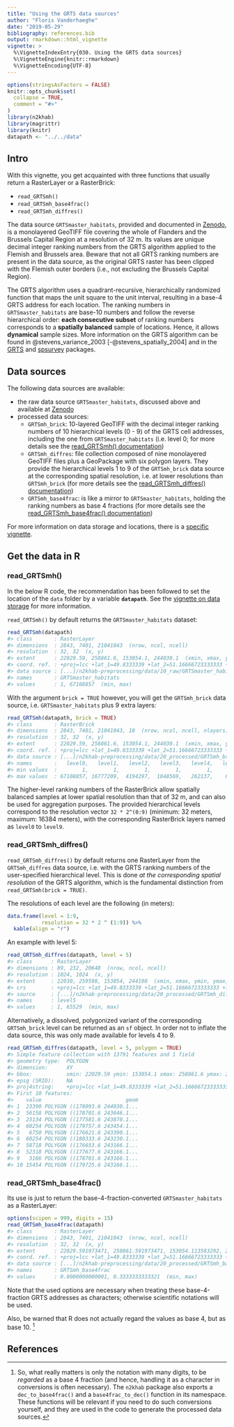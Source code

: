 ```yaml
---
title: "Using the GRTS data sources"
author: "Floris Vanderhaeghe"
date: "2019-05-29"
bibliography: references.bib
output: rmarkdown::html_vignette
vignette: >
  %\VignetteIndexEntry{030. Using the GRTS data sources}
  %\VignetteEngine{knitr::rmarkdown}
  %\VignetteEncoding{UTF-8}
---
```


```r
options(stringsAsFactors = FALSE)
knitr::opts_chunk$set(
  collapse = TRUE,
  comment = "#>"
)
library(n2khab)
library(magrittr)
library(knitr)
datapath <- "../../data"
```

## Intro

With this vignette, you get acquainted with three functions that usually return a RasterLayer or a RasterBrick:

- `read_GRTSmh()`
- `read_GRTSmh_base4frac()`
- `read_GRTSmh_diffres()`

The data source `GRTSmaster_habitats`, provided and documented in [Zenodo](https://doi.org/10.5281/zenodo.2611233), is a monolayered GeoTIFF file covering the whole of Flanders and the Brussels Capital Region at a resolution of 32 m.
Its values are unique decimal integer ranking numbers from the GRTS algorithm applied to the Flemish and Brussels area.
Beware that not all GRTS ranking numbers are present in the data source, as the original GRTS raster has been clipped with the Flemish outer borders (i.e., not excluding the Brussels Capital Region).

The GRTS algorithm uses a quadrant-recursive, hierarchically randomized function that maps the unit square to the unit interval, resulting in a base-4 GRTS address for each location. The ranking numbers in `GRTSmaster_habitats` are base-10 numbers and follow the reverse hierarchical order: **each consecutive subset** of ranking numbers corresponds to a **spatially balanced** sample of locations. Hence, it allows **dynamical** sample sizes. More information on the GRTS algorithm can be found in @stevens_variance_2003 [-@stevens_spatially_2004] and in the [GRTS](https://github.com/ThierryO/grts) and [spsurvey](https://cran.r-project.org/web/packages/spsurvey) packages.


## Data sources

The following data sources are available:

- the raw data source `GRTSmaster_habitats`, discussed above and available at [Zenodo](https://doi.org/10.5281/zenodo.2611233)
- processed data sources:
    - `GRTSmh_brick`: 10-layered GeoTIFF with the decimal integer ranking numbers of 10 hierarchical levels (0 - 9) of the GRTS cell addresses, including the one from `GRTSmaster_habitats` (i.e. level 0; for more details see the [read_GRTSmh() documentation](../html/read_GRTSmh.html))
    - `GRTSmh_diffres`: file collection composed of nine monolayered GeoTIFF files plus a GeoPackage with six polygon layers. They provide the hierarchical levels 1 to 9 of the `GRTSmh_brick` data source at the corresponding spatial resolution, i.e. at lower resolutions than `GRTSmh_brick` (for more details see the [read_GRTSmh_diffres() documentation](../html/read_GRTSmh_diffres.html))
    - `GRTSmh_base4frac`: is like a mirror to `GRTSmaster_habitats`, holding the ranking numbers as base 4 fractions (for more details see the [read_GRTSmh_base4frac() documentation](../html/read_GRTSmh_base4frac.html))

For more information on data storage and locations, there is a [specific vignette](../doc/vign-020_datastorage.html).

## Get the data in R

### read_GRTSmh()

In the below R code, the recommendation has been followed to set the location of the `data` folder by a variable **`datapath`**.
See the [vignette on data storage](../doc/vign-020_datastorage.html) for more information.

`read_GRTSmh()` by default returns the `GRTSmaster_habitats` dataset:

```r
read_GRTSmh(datapath)
#> class       : RasterLayer 
#> dimensions  : 2843, 7401, 21041043  (nrow, ncol, ncell)
#> resolution  : 32, 32  (x, y)
#> extent      : 22029.59, 258861.6, 153054.1, 244030.1  (xmin, xmax, ymin, ymax)
#> coord. ref. : +proj=lcc +lat_1=49.8333339 +lat_2=51.16666723333333 +lat_0=90 +lon_0=4.367486666666666 +x_0=150000.01256 +y_0=5400088.4378 +ellps=intl +units=m +no_defs 
#> data source : [...]/n2khab-preprocessing/data/10_raw/GRTSmaster_habitats/GRTSmaster_habitats.tif 
#> names       : GRTSmaster_habitats 
#> values      : 1, 67108857  (min, max)
```

With the argument `brick = TRUE` however, you will get the `GRTSmh_brick` data source, i.e. `GRTSmaster_habitats` plus 9 extra layers:

```r
read_GRTSmh(datapath, brick = TRUE)
#> class       : RasterBrick 
#> dimensions  : 2843, 7401, 21041043, 10  (nrow, ncol, ncell, nlayers)
#> resolution  : 32, 32  (x, y)
#> extent      : 22029.59, 258861.6, 153054.1, 244030.1  (xmin, xmax, ymin, ymax)
#> coord. ref. : +proj=lcc +lat_1=49.8333339 +lat_2=51.16666723333333 +lat_0=90 +lon_0=4.367486666666666 +x_0=150000.01256 +y_0=5400088.4378 +ellps=intl +units=m +no_defs 
#> data source : [...]/n2khab-preprocessing/data/20_processed/GRTSmh_brick/GRTSmh_brick.tif 
#> names       :   level0,   level1,   level2,   level3,   level4,   level5,   level6,   level7,   level8,   level9 
#> min values  :        1,        1,        1,        1,        1,        1,        1,        1,        1,        1 
#> max values  : 67108857, 16777209,  4194297,  1048569,   262137,    65529,    16377,     4089,     1017,      253
```

The higher-level ranking numbers of the RasterBrick allow spatially balanced samples at lower spatial resolution than that of 32 m, and can also be used for aggregation purposes.
The provided hierarchical levels correspond to the resolution vector `32 * 2^(0:9)` (minimum: 32 meters, maximum: 16384 meters), with the corresponding RasterBrick layers named as `level0` to `level9`.

### read_GRTSmh_diffres()

`read_GRTSmh_diffres()` by default returns one RasterLayer from the `GRTSmh_diffres` data source, i.e. with the GRTS ranking numbers of the user-specified hierarchical level.
This is done _at the corresponding spatial resolution_ of the GRTS algorithm, which is the fundamental distinction from `read_GRTSmh(brick = TRUE)`.

The resolutions of each level are the following (in meters):

```r
data.frame(level = 1:9,
           resolution = 32 * 2 ^ (1:9)) %>% 
  kable(align = "r")
```

An example with level 5:

```r
read_GRTSmh_diffres(datapath, level = 5)
#> class      : RasterLayer 
#> dimensions : 89, 232, 20648  (nrow, ncol, ncell)
#> resolution : 1024, 1024  (x, y)
#> extent     : 22030, 259598, 153054, 244190  (xmin, xmax, ymin, ymax)
#> crs        : +proj=lcc +lat_1=49.8333339 +lat_2=51.16666723333333 +lat_0=90 +lon_0=4.367486666666666 +x_0=150000.01256 +y_0=5400088.4378 +ellps=intl +units=m +no_defs 
#> source     : [...]/n2khab-preprocessing/data/20_processed/GRTSmh_diffres/GRTSmh_diffres.5.tif 
#> names      : level5 
#> values     : 1, 65529  (min, max)
```

Alternatively, a dissolved, polygonized variant of the corresponding `GRTSmh_brick` level can be returned as an `sf` object.
In order not to inflate the data source, this was only made available for levels 4 to 9.

```r
read_GRTSmh_diffres(datapath, level = 5, polygon = TRUE)
#> Simple feature collection with 13791 features and 1 field
#> geometry type:  POLYGON
#> dimension:      XY
#> bbox:           xmin: 22029.59 ymin: 153054.1 xmax: 258861.6 ymax: 244030.1
#> epsg (SRID):    NA
#> proj4string:    +proj=lcc +lat_1=49.8333339 +lat_2=51.16666723333333 +lat_0=90 +lon_0=4.367486666666666 +x_0=150000.01256 +y_0=5400088.4378 +ellps=intl +units=m +no_defs
#> First 10 features:
#>    value                           geom
#> 1  23390 POLYGON ((178093.6 244030.1...
#> 2  56158 POLYGON ((178701.6 243646.1...
#> 3  23134 POLYGON ((177581.6 243870.1...
#> 4  60254 POLYGON ((179757.6 243454.1...
#> 5   6750 POLYGON ((176621.6 243390.1...
#> 6  60254 POLYGON ((180333.6 243230.1...
#> 7  58718 POLYGON ((176653.6 243166.1...
#> 8  52318 POLYGON ((177677.6 243166.1...
#> 9   3166 POLYGON ((178701.6 243166.1...
#> 10 15454 POLYGON ((179725.6 243166.1...
```


### read_GRTSmh_base4frac()

Its use is just to return the base-4-fraction-converted `GRTSmaster_habitats` as a RasterLayer:

```r
options(scipen = 999, digits = 15)
read_GRTSmh_base4frac(datapath)
#> class       : RasterLayer 
#> dimensions  : 2843, 7401, 21041043  (nrow, ncol, ncell)
#> resolution  : 32, 32  (x, y)
#> extent      : 22029.591973471, 258861.591973471, 153054.113583292, 244030.113583292  (xmin, xmax, ymin, ymax)
#> coord. ref. : +proj=lcc +lat_1=49.8333339 +lat_2=51.16666723333333 +lat_0=90 +lon_0=4.367486666666666 +x_0=150000.01256 +y_0=5400088.4378 +ellps=intl +units=m +no_defs 
#> data source : [...]/n2khab-preprocessing/data/20_processed/GRTSmh_base4frac/GRTSmh_base4frac.tif 
#> names       : GRTSmh_base4frac 
#> values      : 0.0000000000001, 0.3333333333321  (min, max)
```

Note that the used options are necessary when treating these base-4-fraction GRTS addresses as characters; otherwise scientific notations will be used.

Also, be warned that R does not actually regard the values as base 4, but as base 10. [^base4]

[^base4]: So, what really matters is only the notation with many digits, to be _regarded_ as a base 4 fraction (and hence, handling it as a character in conversions is often necessary).
The `n2khab` package also exports a `dec_to_base4frac()` and a `base4frac_to_dec()` function in its namespace.
These functions will be relevant if you need to do such conversions yourself, and they are used in the code to generate the processed data sources.


## References


